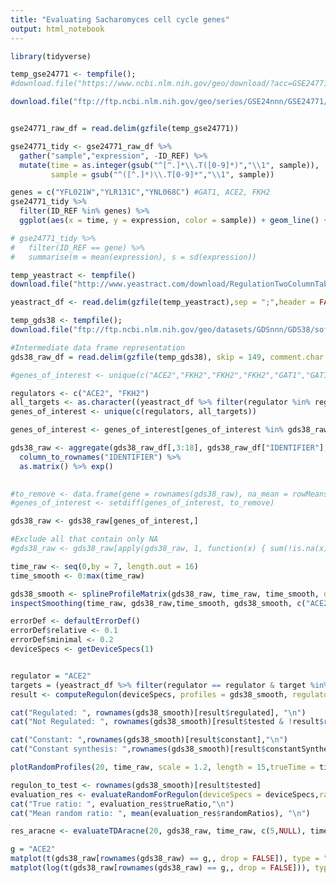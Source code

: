 ```yaml
---
title: "Evaluating Sacharomyces cell cycle genes"
output: html_notebook
---
```


```r
library(tidyverse)
```



```r
temp_gse24771 <- tempfile();
#download.file("https://www.ncbi.nlm.nih.gov/geo/download/?acc=GSE24771&format=file&file=GSE24771%5Fcomplete%5Fnormalized%2Etxt%2Egz", temp)

download.file("ftp://ftp.ncbi.nlm.nih.gov/geo/series/GSE24nnn/GSE24771/suppl/GSE24771_complete_normalized.txt.gz", temp_gse24771)


gse24771_raw_df = read.delim(gzfile(temp_gse24771)) 
```

```r
gse24771_tidy <- gse24771_raw_df %>% 
  gather("sample","expression", -ID_REF) %>% 
  mutate(time = as.integer(gsub("^[^.]*\\.T([0-9]*)","\\1", sample)), 
         sample = gsub("^([^.]*)\\.T[0-9]*","\\1", sample))
```


```r
genes = c("YFL021W","YLR131C","YNL068C") #GAT1, ACE2, FKH2
gse24771_tidy %>% 
  filter(ID_REF %in% genes) %>%
  ggplot(aes(x = time, y = expression, color = sample)) + geom_line() + facet_wrap( ~ ID_REF, ncol = 1, scales = "free")

# gse24771_tidy %>% 
#   filter(ID_REF == gene) %>% 
#   summarise(m = mean(expression), s = sd(expression))

```












```r
temp_yeastract <- tempfile()
download.file("http://www.yeastract.com/download/RegulationTwoColumnTable_Documented_2013927.tsv.gz", temp_yeastract)

yeastract_df <- read.delim(gzfile(temp_yeastract),sep = ";",header = FALSE, col.names = c("regulator","target"))
```



```r
temp_gds38 <- tempfile();
download.file("ftp://ftp.ncbi.nlm.nih.gov/geo/datasets/GDSnnn/GDS38/soft/GDS38_full.soft.gz", temp_gds38)

#Intermediate data frame representation
gds38_raw_df = read.delim(gzfile(temp_gds38), skip = 149, comment.char = "!", na.strings = c("null","")) 

```

```r

#genes_of_interest <- unique(c("ACE2","FKH2","FKH2","FKH2","GAT1","GAT1","GAT1","NDD1","NDD1","MCM1","MCM1","MCM1","SFL1","SFL1","SFL1","YAP1","SKN7","ROX1","ROX1","ROX1","NRG1","NRG1","NRG1","YAP1","YAP1","YAP1","SFL1","SFL1","SOK2","SOK2","SOK2","FKH1","FKH1","SWI4","MBP1","MBP1","MCM1","MCM1","MCM1","MOT3","MOT3","MOT3","NDD1","SOK2","SOK2","SOK2","SWI4","SWI4","SWI6","SWI6","CRZ1","DAL82","DOT6","FZF1","GLN3","GLN3","MAL33","MSN2","MSN2","RCS1","RFX1","RFX1","RGT1","RGT1","RTG3","RTG3","SKO1","SKO1","STP2","THI2","MDD1","SWI5","ASH1","ASH1","ASH1","FKH2","FKH2","FKH2","GAT1","GAT1","GAT3","GAT3","GAT3","MCM1","MCM1","MCM1","NDD1","NDD1","SFL1","SFL1","ABF1","IME4","IME4","IME4","FHL1","FHL1","FHL1","MSN1","MSN1","MSN1","DAL81","DAL81","DAL81","PHO2","PHO2","PHO2","PUT3","PUT3","PUT3","STP1","STP1","STP1","RIM101","RIM101","RIM101","FZF1","HAP2","HAP2","RAP1","GAT1","GAT1","GAT1","RPH1","RPH1","RPH1","RCS1","RCS1","RCS1","MSN4","MSN4","MSN4","SIP4","SIP4","SIP4","RAP1","RAP1","HSF1","HSF1","SUM1","RSF2","HAP4","GAT3"))

regulators <- c("ACE2", "FKH2")
all_targets <- as.character((yeastract_df %>% filter(regulator %in% regulators))$target)
genes_of_interest <- unique(c(regulators, all_targets))

genes_of_interest <- genes_of_interest[genes_of_interest %in% gds38_raw_df$IDENTIFIER]

gds38_raw <- aggregate(gds38_raw_df[,3:18], gds38_raw_df["IDENTIFIER"], mean, na.rm = TRUE) %>%
  column_to_rownames("IDENTIFIER") %>%
  as.matrix() %>% exp()
  

#to_remove <- data.frame(gene = rownames(gds38_raw), na_mean = rowMeans(is.na(gds38_raw))) %>% filter(na_mean > 0.1) %>% get("gene",.) %>% as.character()
#genes_of_interest <- setdiff(genes_of_interest, to_remove)

gds38_raw <- gds38_raw[genes_of_interest,]

#Exclude all that contain only NA
#gds38_raw <- gds38_raw[apply(gds38_raw, 1, function(x) { sum(!is.na(x)) > 5}),]

time_raw <- seq(0,by = 7, length.out = 16)
time_smooth <- 0:max(time_raw)
```

```r
gds38_smooth <- splineProfileMatrix(gds38_raw, time_raw, time_smooth, df = 5, intercept = TRUE)
inspectSmoothing(time_raw, gds38_raw,time_smooth, gds38_smooth, c("ACE2","FKH2"))

```


```r
errorDef <- defaultErrorDef()
errorDef$relative <- 0.1
errorDef$minimal <- 0.2
deviceSpecs <- getDeviceSpecs(1)


regulator = "ACE2"
targets = (yeastract_df %>% filter(regulator == regulator & target %in% genes_of_interest))$target
result <- computeRegulon(deviceSpecs, profiles = gds38_smooth, regulatorName = regulator, regulonNames = targets)

cat("Regulated: ", rownames(gds38_smooth)[result$regulated], "\n")
cat("Not Regulated: ", rownames(gds38_smooth)[result$tested & !result$regulated], "\n")

cat("Constant: ",rownames(gds38_smooth)[result$constant],"\n")
cat("Constant synthesis: ",rownames(gds38_smooth)[result$constantSynthesis],"\n")

```
```r
plotRandomProfiles(20, time_raw, scale = 1.2, length = 15,trueTime = time_raw,  trueProfile = gds38_raw["ACE2",])
```


```r
regulon_to_test <- rownames(gds38_smooth)[result$tested]
evaluation_res <- evaluateRandomForRegulon(deviceSpecs = deviceSpecs,rawProfiles = gds38_raw, rounds = 20, regulatorName = regulator, regulonNames = regulon_to_test, checkConstantSynthesis = FALSE, time = time_smooth, rawTime = time_raw, randomScale = 1.2, randomLength = 15, splineDFs = 5, splineIntercept = TRUE, errorDef = errorDef)
cat("True ratio: ", evaluation_res$trueRatio,"\n")
cat("Mean random ratio: ", mean(evaluation_res$randomRatios), "\n")
```

```r
res_aracne <- evaluateTDAracne(20, gds38_raw, time_raw, c(5,NULL), time_smooth, 1.2, 15, regulatorName = regulator, regulonNames = regulon_to_test, errorDef = errorDef, numBins = 10)
```

```r
g = "ACE2"
matplot(t(gds38_raw[rownames(gds38_raw) == g,, drop = FALSE]), type = "l")
matplot(log(t(gds38_raw[rownames(gds38_raw) == g,, drop = FALSE])), type = "l")
```

